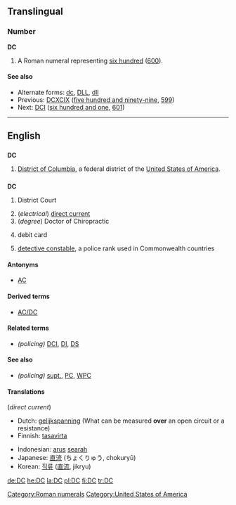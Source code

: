 {{see|dC}}
==Translingual==

===Number===
'''DC'''

# A Roman numeral representing [[six hundred]] ([[600]]).

====See also====
* Alternate forms: [[dc]], [[DLL]], [[dll]]
* Previous: [[DCXCIX]] ([[five hundred and ninety-nine]], [[599]])
* Next: [[DCI]] ([[six hundred and one]], [[601]])

[[Category:Roman numerals]]

----

==English==

==={{abbreviation}}===
'''DC'''

# {{geography}} [[District of Columbia]], a federal district of the [[United States of America]].

==={{initialism}}===
'''DC'''

# {{law}} District Court
# (''electrical'') [[direct current]]
# (''degree'') Doctor of Chiropractic
# {{finance}} debit card
# [[detective constable]], a police rank used in Commonwealth countries

====Antonyms====
* [[AC]]

====Derived terms====
* [[AC/DC]]

====Related terms====
* ''(policing)'' [[DCI]], [[DI]], [[DS]]

====See also====
* ''(policing)'' [[supt.]], [[PC]], [[WPC]]

====Translations====
(''direct current'')
{{top}}
* Dutch: [[gelijkspanning]] (What can be measured '''over''' an open circuit or a resistance)
* Finnish: [[tasavirta]]
{{mid}}
* Indonesian: [[arus]] [[arah|searah]]
* Japanese: [[直流]] (ちょくりゅう, chokuryū)
* Korean: [[직류]] ([[直流]], jikryu)
{{bottom}}

[[Category:United States of America]]

[[de:DC]]
[[he:DC]]
[[la:DC]]
[[pl:DC]]
[[fi:DC]]
[[tr:DC]]
